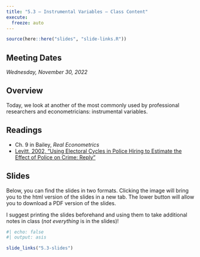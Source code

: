 ```yaml
---
title: "5.3 — Instrumental Variables — Class Content"
execute:
  freeze: auto
---
```


```r
source(here::here("slides", "slide-links.R"))
```

::: {.callout-note appearance="minimal"}
## Meeting Dates

*Wednesday, November 30, 2022*
:::

## <i class="fas fa-info-circle fa-lg"></i> Overview

Today, we look at another of the most commonly used by professional researchers and econometricians: instrumental variables.

## <i class="fas fa-book-reader fa-lg"></i> Readings

- <i class="fas fa-book"></i> Ch. 9 in Bailey, *Real Econometrics*
- [<i class="fas fa-file-pdf"></i> Levitt, 2002, “Using Electoral Cycles in Police Hiring to Estimate the Effect of Police on Crime: Reply”](/files/readings/Levitt-2002.pdf)
<!--## <i class="fas fa-laptop-code"></i> Assignments

### Problem Set 5 Due Mon Nov 28

[Problem Set 5](/assignments/05-problem-set) is due by the end of the day on Wednesday, November 28.-->

## <i class="fas fa-chalkboard-teacher"></i> Slides

Below, you can find the slides in two formats. Clicking the image will bring you to the html version of the slides in a new tab. The lower button will allow you to download a PDF version of the slides.

I suggest printing the slides beforehand and using them to take additional notes in class (*not everything* is in the slides)!

```r
#| echo: false
#| output: asis

slide_links("5.3-slides")
```
